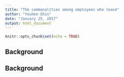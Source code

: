 ```yaml
---
title: "The commanalities among employees who leave"
author: "Youhee Shin"
date: "January 25, 2017"
output: html_document
---
```


```r
knitr::opts_chunk$set(echo = TRUE)
```

## Background

## Background
